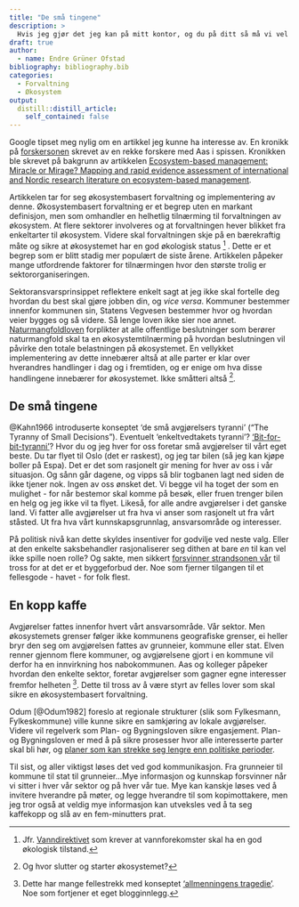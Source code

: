 ```yaml
---
title: "De små tingene"
description: > 
  Hvis jeg gjør det jeg kan på mitt kontor, og du på ditt så må vi vel alle bli fornøyde med samfunnet?
draft: true
author:
  - name: Endre Grüner Ofstad
bibliography: bibliography.bib
categories:
  - Forvaltning
  - Økosystem
output:
  distill::distill_article:
    self_contained: false
---
```


Google tipset meg nylig om en artikkel jeg kunne ha interesse av. En kronikk på [forskersonen](https://forskersonen.no/kronikk-meninger-politikk/bevaring-av-okosystemene-fullt-og-helt-eller-stykkevis-og-delt/1750403) skrevet av en rekke forskere med Aas i spissen. Kronikken ble skrevet på bakgrunn av artikkelen [Ecosystem-based management: Miracle or Mirage? Mapping and rapid evidence assessment of international and Nordic research literature on ecosystem-based management](https://brage.nina.no/nina-xmlui/handle/11250/2648103). 

Artikkelen tar for seg økosystembasert forvaltning og implementering av denne. Økosystembasert forvaltning er et begrep uten en markant definisjon, men som omhandler en helhetlig tilnærming til forvaltningen av økosystem. At flere sektorer involveres og at forvaltningen hever blikket fra enkeltarter til økosystem. Videre skal forvaltningen skje på en bærekraftig måte og sikre at økosystemet har en god økologisk status [^1] . Dette er et begrep som er blitt stadig mer populært de siste årene. Artikkelen påpeker mange utfordrende faktorer for tilnærmingen hvor den største trolig er sektororganiseringen.

[^1]: Jfr. [Vanndirektivet](https://lovdata.no/forskrift/2006-12-15-1446/§4) som krever at vannforekomster skal ha en god økologisk tilstand.

Sektoransvarsprinsippet reflektere enkelt sagt at jeg ikke skal fortelle deg hvordan du best skal gjøre jobben din, og *vice versa*. Kommuner bestemmer innenfor kommunen sin, Statens Vegvesen bestemmer hvor og hvordan veier bygges og så videre. Så lenge loven ikke sier noe annet. [Naturmangfoldloven](https://lovdata.no/lov/2009-06-19-100/§10) forplikter at alle offentlige beslutninger som berører naturmangfold skal ta en økosystemtilnærming på hvordan beslutningen vil påvirke den totale belastningen på økosystemet. En vellykket implementering av dette innebærer altså at alle parter er klar over hverandres handlinger i dag og i fremtiden, og er enige om hva disse handlingene innebærer for økosystemet. Ikke småtteri altså [^2].

[^2]: Og hvor slutter og starter økosystemet?


## De små tingene
@Kahn1966 introduserte konseptet 'de små avgjørelsers tyranni' ("The Tyranny of Small Decisions"). Eventuelt 'enkeltvedtakets tyranni'? ['Bit-for-bit-tyranni'](https://evalueringsportalen.no/evaluering/spredt-utbygging-og-jordvern-om-omfang-og-drivkrefter-bak-bygging-paa-jordbruksarealer/Spredt_utbygging_og_jordvern.pdf/@@inline)? Hvor du og jeg hver for oss foretar små avgjørelser til vårt eget beste. Du tar flyet til Oslo (det er raskest), og jeg tar bilen (så jeg kan kjøpe boller på Espa). Det er det som rasjonelt gir mening for hver av oss i vår situasjon. Og sånn går dagene, og vipps så blir togbanen lagt ned siden de ikke tjener nok. Ingen av oss ønsket det. Vi begge vil ha toget der som en mulighet - for når bestemor skal komme på besøk, eller fruen trenger bilen en helg og jeg ikke vil ta flyet. Likeså, for alle andre avgjørelser i det ganske land. Vi fatter alle avgjørelser ut fra hva vi anser som rasjonelt ut fra vårt ståsted. Ut fra hva vårt kunnskapsgrunnlag, ansvarsområde og interesser. 

På politisk nivå kan dette skyldes insentiver for godvilje ved neste valg. Eller at den enkelte saksbehandler rasjonaliserer seg dithen at bare *en* til kan vel ikke spille noen rolle? Og sakte, men sikkert [forsvinner strandsonen vår](https://www.dagsavisen.no/nyheter/innenriks/tusenvis-av-byggetillatelser-i-strandsonen-er-blitt-gitt-pa-feil-grunnlag-1.1119069) til tross for at det er et byggeforbud der. Noe som fjerner tilgangen til et fellesgode - havet - for folk flest. 


## En kopp kaffe
Avgjørelser fattes innenfor hvert vårt ansvarsområde. Vår sektor. Men økosystemets grenser følger ikke kommunens geografiske grenser, ei heller bryr den seg om avgjørelsen fattes av grunneier, kommune eller stat. Elven renner gjennom flere kommuner, og avgjørelsene gjort i en kommune vil derfor ha en innvirkning hos nabokommunen. Aas og kolleger påpeker hvordan den enkelte sektor, foretar avgjørelser som gagner egne interesser fremfor helheten [^3]. Dette til tross av å være styrt av felles lover som skal sikre en økosystembasert forvaltning. 

[^3]: Dette har mange fellestrekk med konseptet ['allmenningens tragedie'](https://www.hendrix.edu/uploadedFiles/Admission/GarrettHardinArticle.pdf). Noe som fortjener et eget blogginnlegg.



Odum [@Odum1982] foreslo at regionale strukturer (slik som Fylkesmann, Fylkeskommune) ville kunne sikre en samkjøring av lokale avgjørelser. Videre vil regelverk som Plan- og Bygningsloven sikre engasjement. Plan- og Bygningsloven er med å på sikre prosesser hvor alle interesserte parter skal bli hør, og [planer som kan strekke seg lengre enn politiske perioder](https://www.stortinget.no/no/Saker-og-publikasjoner/Sporsmal/Skriftlige-sporsmal-og-svar/Skriftlig-sporsmal/?qid=80887&fbclid=IwAR1pV4rTXtBKNVP9A9Co-JoJcAWF6Kvs-7wwj3LPF2dHHHgGsYhfK-HBFD4). 


Til sist, og aller viktigst løses det ved god kommunikasjon. Fra grunneier til kommune til stat til grunneier...Mye informasjon og kunnskap forsvinner når vi sitter i hver vår sektor og på hver vår tue. Mye kan kanskje løses ved å invitere hverandre på møter, og legge hverandre til som kopimottakere, men jeg tror også at veldig mye informasjon kan utveksles ved å ta seg kaffekopp og slå av en fem-minutters prat. 

